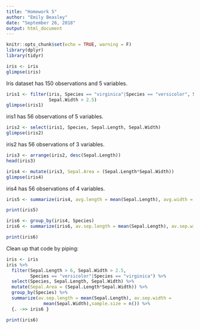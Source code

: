```yaml
---
title: "Homework 5"
author: "Emily Beasley"
date: "September 26, 2018"
output: html_document
---
```


```r
knitr::opts_chunk$set(echo = TRUE, warning = F)
library(dplyr)
library(tidyr)
```

```r
iris <- iris
glimpse(iris)

```

Iris dataset has 150 observations and 5 variables.

```r
iris1 <- filter(iris, Species == "virginica"|Species == "versicolor", Sepal.Length > 6,
                Sepal.Width > 2.5)
glimpse(iris1)
```

iris1 has 56 observations of 5 variables.

```r
iris2 <- select(iris1, Species, Sepal.Length, Sepal.Width)
glimpse(iris2)
```

iris2 has 56 observations of 3 variables.

```r
iris3 <- arrange(iris2, desc(Sepal.Length))
head(iris3)
```

```r
iris4 <- mutate(iris3, Sepal.Area = (Sepal.Length*Sepal.Width))
glimpse(iris4)
```

iris4 has 56 observations of 4 variables.

```r
iris5 <- summarize(iris4, avg.length = mean(Sepal.Length), avg.width = mean(Sepal.Width), sample.size = length(Species))

print(iris5)
```

```r
iris6 <- group_by(iris4, Species)
iris6 <- summarize(iris6, av.sep.length = mean(Sepal.Length), av.sep.width = mean(Sepal.Width), sample.size = n())

print(iris6)
```

Clean up that code by piping:
```r
iris <- iris
iris %>%
  filter(Sepal.Length > 6, Sepal.Width > 2.5, 
         Species == "versicolor"|Species == "virginica") %>%
  select(Species, Sepal.Length, Sepal.Width) %>%
  mutate(Sepal.Area = (Sepal.Length*Sepal.Width)) %>%
  group_by(Species) %>%
  summarize(av.sep.length = mean(Sepal.Length), av.sep.width = 
              mean(Sepal.Width),sample.size = n()) %>%
  {. ->> iris6 }

print(iris6)
```